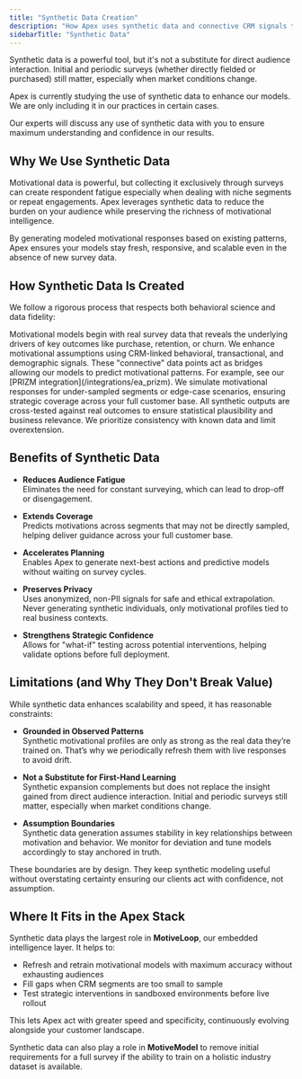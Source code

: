 ```yaml
---
title: "Synthetic Data Creation"
description: "How Apex uses synthetic data and connective CRM signals to enhance modeling while reducing audience fatigue"
sidebarTitle: "Synthetic Data"
---
```



<Warning>
Synthetic data is a powerful tool, but it's not a substitute for direct audience interaction. Initial and periodic surveys (whether directly fielded or purchased) still matter, especially when market conditions change.

Apex is currently studying the use of synthetic data to enhance our models. We are only including it in our practices in certain cases.

Our experts will discuss any use of synthetic data with you to ensure maximum understanding and confidence in our results.
</Warning>

## Why We Use Synthetic Data

Motivational data is powerful, but collecting it exclusively through surveys can create respondent fatigue especially when dealing with niche segments or repeat engagements. Apex leverages synthetic data to reduce the burden on your audience while preserving the richness of motivational intelligence.

By generating modeled motivational responses based on existing patterns, Apex ensures your models stay fresh, responsive, and scalable even in the absence of new survey data.

## How Synthetic Data Is Created

We follow a rigorous process that respects both behavioral science and data fidelity:

<Steps>
  <Step title="Seed from Real Responses">
    Motivational models begin with real survey data that reveals the underlying drivers of key outcomes like purchase, retention, or churn.
  </Step>

  <Step title="Connective CRM Data as Inputs">
    We enhance motivational assumptions using CRM-linked behavioral, transactional, and demographic signals. These "connective" data points act as bridges allowing our models to predict motivational patterns. For example, see our [PRIZM integration](/integrations/ea_prizm).
  </Step>

  <Step title="Simulation and Expansion">
    We simulate motivational responses for under-sampled segments or edge-case scenarios, ensuring strategic coverage across your full customer base.
  </Step>

  <Step title="Validation and Guardrails">
    All synthetic outputs are cross-tested against real outcomes to ensure statistical plausibility and business relevance. We prioritize consistency with known data and limit overextension.
  </Step>
</Steps>

## Benefits of Synthetic Data

- **Reduces Audience Fatigue**  
  Eliminates the need for constant surveying, which can lead to drop-off or disengagement.

- **Extends Coverage**  
  Predicts motivations across segments that may not be directly sampled, helping deliver guidance across your full customer base.

- **Accelerates Planning**  
  Enables Apex to generate next-best actions and predictive models without waiting on survey cycles.

- **Preserves Privacy**  
  Uses anonymized, non-PII signals for safe and ethical extrapolation. Never generating synthetic individuals, only motivational profiles tied to real business contexts.

- **Strengthens Strategic Confidence**  
  Allows for "what-if" testing across potential interventions, helping validate options before full deployment.

## Limitations (and Why They Don't Break Value)

While synthetic data enhances scalability and speed, it has reasonable constraints:

- **Grounded in Observed Patterns**  
  Synthetic motivational profiles are only as strong as the real data they’re trained on. That’s why we periodically refresh them with live responses to avoid drift.

- **Not a Substitute for First-Hand Learning**  
  Synthetic expansion complements but does not replace the insight gained from direct audience interaction. Initial and periodic surveys still matter, especially when market conditions change.

- **Assumption Boundaries**  
  Synthetic data generation assumes stability in key relationships between motivation and behavior. We monitor for deviation and tune models accordingly to stay anchored in truth.

These boundaries are by design. They keep synthetic modeling useful without overstating certainty ensuring our clients act with confidence, not assumption.

## Where It Fits in the Apex Stack

Synthetic data plays the largest role in **MotiveLoop**, our embedded intelligence layer. It helps to:

- Refresh and retrain motivational models with maximum accuracy without exhausting audiences
- Fill gaps when CRM segments are too small to sample
- Test strategic interventions in sandboxed environments before live rollout

This lets Apex act with greater speed and specificity, continuously evolving alongside your customer landscape.

Synthetic data can also play a role in **MotiveModel** to remove initial requirements for a full survey if the ability to train on a holistic industry dataset is available.
